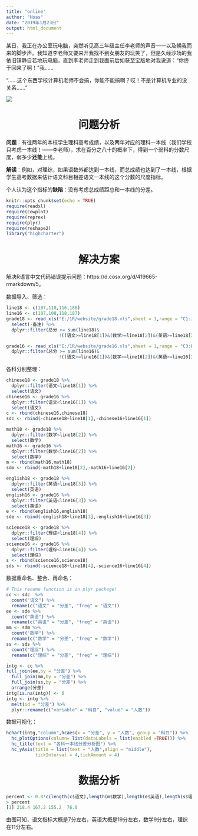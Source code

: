 ```yaml
---
title: "online"
author: "Hoas"
date: "2019年1月23日"
output: html_document
---
```



某日，我正在办公室玩电脑，突然听见高三年级主任李老师的声音——以及朝我而来的脚步声。我知道李老师又要来开我找不到女朋友的玩笑了，但是久经沙场的我依旧镇静自若地玩电脑，直到李老师走到我面前后如获至宝版地对我说道：“你终于回来了啊！”我……

“……这个东西学校计算机老师不会搞，你能不能搞啊？哎！不是计算机专业的没关系……”

<img src="https://pic.36krcnd.com/201802/27112556/l57o5cb4lzuzn7e1.jpg!1200">

<center>
# 问题分析
</center>

**问题**：有往两年的本校学生理科高考成绩，以及两年对应的理科一本线（我们学校只考虑一本线！——李老师），求在百分之八十的概率下，得到一个弱科的分数尺度，弱多少**还能**上线。

**解读**：例如，对理综，如果语数外都达到一本线，而总成绩也达到了一本线，根据学生高考数据来估计语文科目相差语文一本线的这个分数的尺度指标。

个人认为这个指标的**缺陷**：没有考虑总成绩距总和一本线的分差。

```r
knitr::opts_chunk$set(echo = TRUE)
require(readxl)
require(cowplot)
require(reprex)
require(plyr)
require(reshape2)
library("highcharter")
```

<center>
# 解决方案
</center>

解决R语言中文代码错误提示问题：https://d.cosx.org/d/419665-rmarkdown/5。

数据导入、筛选：
```r
line18 <- c(107,110,116,186)
line16 <- c(107,108,118,187)
grade18 <- read_xls("E:/1R/website/grade18.xls",sheet = 1,range = "C1:J989",col_names = TRUE) %>%
  select(-备注) %>%
  dplyr::filter(总分 >= sum(line18)&
                    !((语文>=line18[1])&(数学>=line18[2])&(英语>=line18[3])&(理综>=line18[4])))

grade16 <- read_xls("E:/1R/website/grade16.xls",sheet = 1,range = "C3:H1126",col_names = TRUE) %>%
  dplyr::filter(总分 >= sum(line16)&
                    !((语文>=line16[1])&(数学>=line16[2])&(英语>=line16[3])&(理综>=line16[4])))
```

各科分别整理：
```r
chinese18 <- grade18 %>%
  dplyr::filter(语文<line18[1]) %>%
  select(语文)
chinese16 <- grade16 %>%
  dplyr::filter(语文<line16[1]) %>%
  select(语文)
c <- rbind(chinese16,chinese18)
sdc <- rbind(-chinese18+line18[1],-chinese16+line16[1])

math18 <- grade18 %>%
  dplyr::filter(数学<line18[2]) %>%
  select(数学)
math16 <- grade16 %>%
  dplyr::filter(数学<line16[2]) %>%
  select(数学)
m <- rbind(math16,math18)
sdm <- rbind(-math18+line18[2],-math16+line16[2])

english18 <- grade18 %>%
  dplyr::filter(英语<line18[3]) %>%
  select(英语)
english16 <- grade16 %>%
  dplyr::filter(英语<line16[3]) %>%
  select(英语)
e <- rbind(english16,english18)
sde <- rbind(-english18+line18[3],-english16+line16[3])

science18 <- grade18 %>%
  dplyr::filter(理综<line18[4]) %>%
  select(理综)
science16 <- grade16 %>%
  dplyr::filter(理综<line16[4]) %>%
  select(理综)
s <- rbind(science16,science18)
sds <- rbind(-science18+line18[4],-science16+line16[4])
```

数据重命名、整合、再命名：
```r
# This rename function is in plyr package!
cc <- sdc  %>%
  count("语文") %>%
  rename(c("语文" = "分差", "freq" = "语文"))
ee <- sde %>%
  count("英语") %>%
  rename(c("英语" = "分差", "freq" = "英语"))
mm <- sdm %>%
  count("数学") %>%
  rename(c("数学" = "分差", "freq" = "数学"))
ss <- sds %>%
  count("理综") %>%
  rename(c("理综" = "分差", "freq" = "理综"))

intg <- cc %>%
full_join(ee,by = "分差") %>%
  full_join(mm,by = "分差") %>%
  full_join(ss,by = "分差") %>%
  arrange(分差)
intg[is.na(intg)] <- 0
intg <- intg %>%
  melt(id = "分差") %>%
  plyr::rename(c("variable" = "科目", "value" = "人数"))
```

数据可视化：
```r
hchart(intg,"column",hcaes(x = "分差", y = "人数", group = "科目")) %>%
  hc_plotOptions(column= list(dataLabels = list(enabled =TRUE))) %>% 
  hc_title(text = "各科一本线分差分析图") %>%
  hc_yAxis(title = list(text = "人数",align = "middle"),
           tickInterval = 4,tickAmount = 4)
```

<center>
# 数据分析
</center>

```r
percent <- 0.8*c(length(c$语文),length(m$数学),length(e$英语),length(s$理综))
> percent
[1] 218.4 167.2 155.2  76.0
```
由图可知，语文指标大概是7分左右，英语大概是19分左右，数学9分左右，理综在11分左右。
